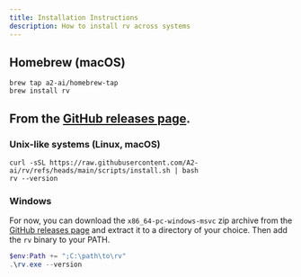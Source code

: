 ```yaml
---
title: Installation Instructions
description: How to install rv across systems
---
```


## Homebrew (macOS)
```shell
brew tap a2-ai/homebrew-tap
brew install rv
```

## From the [GitHub releases page](https://github.com/a2-ai/rv/releases/latest).

### Unix-like systems (Linux, macOS)
```shell
curl -sSL https://raw.githubusercontent.com/A2-ai/rv/refs/heads/main/scripts/install.sh | bash
rv --version
```

### Windows
For now, you can download the `x86_64-pc-windows-msvc` zip archive from the [GitHub releases page](https://github.com/a2-ai/rv/releases/latest) 
and extract it to a directory of your choice. Then add the `rv` binary to your PATH.
```powershell
$env:Path += ";C:\path\to\rv"
.\rv.exe --version
```

